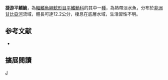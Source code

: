 {{Speciesbox 
| taxon = Amphilius rheophilus
| status = LC
| status_system = IUCN3.1
| authority = [[Daget|Daget]], 1959
| synonyms = 
}}

'''捷游平鰭鮠'''，為[[輻鰭魚綱|輻鰭魚綱]][[鯰形目|鯰形目]][[平鰭鮠科|平鰭鮠科]]的其中一[[種|種]]，為熱帶淡水魚，分布於[[非洲|非洲]][[甘比亞河|甘比亞河]]流域，體長可達12.2公分，棲息在底層水域，生活習性不明。

==参考文献==
*{{FishBase_species|genus=Amphilius|species=rheophilus|year=2014|month=10}}

== 擴展閱讀 ==
{{refbegin}}
{{wikispecies-inline|Amphilius rheophilus|捷游平鰭鮠}}
{{refend}}
{{Taxonbar|from=Q5512325}}

[[Category:平鰭鮠屬|J]]


{{魚類小作品}}
